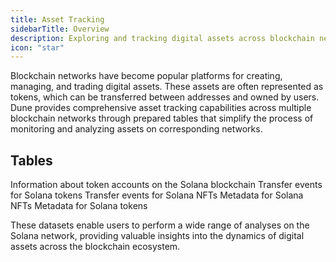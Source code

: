 ```yaml
---
title: Asset Tracking
sidebarTitle: Overview
description: Exploring and tracking digital assets across blockchain networks.
icon: "star"
---
```


Blockchain networks have become popular platforms for creating, managing, and trading digital assets. These assets are often represented as tokens, which can be transferred between addresses and owned by users. Dune provides comprehensive asset tracking capabilities across multiple blockchain networks through prepared tables that simplify the process of monitoring and analyzing assets on corresponding networks.

## Tables

<CardGroup cols={2}>
  <Card title="Token Accounts" icon="piggy-bank" href="/data-catalog/curated/token-transfers/solana/solana-token-accounts">
    Information about token accounts on the Solana blockchain
  </Card>

  <Card title="Token Transfers" icon="arrow-right" href="/data-catalog/curated/token-transfers/solana/solana-token-transfers">
    Transfer events for Solana tokens
  </Card>

  <Card title="NFT Transfers" icon="arrow-left" href="/data-catalog/curated/nft-trades/solana/solana-nft-transfers">
    Transfer events for Solana NFTs
  </Card>

  <Card title="NFT Metadata" icon="hexagon-vertical-nft" href="/data-catalog/curated/nft-trades/solana/solana-nft-metadata">
    Metadata for Solana NFTs
  </Card>
  <Card title="Token Metadata" icon="piggy-bank" href="/data-catalog/curated/token-transfers/solana/solana-token-metadata">
    Metadata for Solana tokens
  </Card>
</CardGroup>

These datasets enable users to perform a wide range of analyses on the Solana network, providing valuable insights into the dynamics of digital assets across the blockchain ecosystem.
